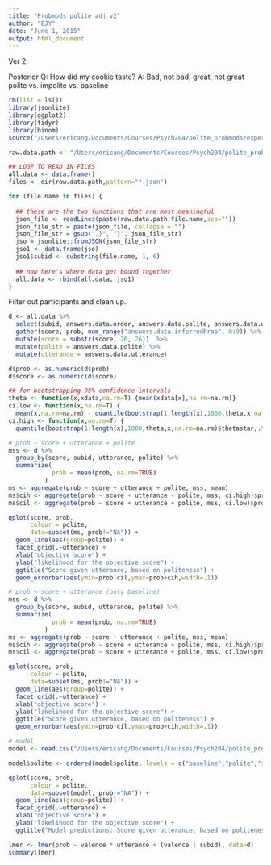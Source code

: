 ```yaml
---
title: "Probmods polite adj v2"
author: "EJY"
date: "June 1, 2015"
output: html_document
---
```


Ver 2: 

Posterior
Q: How did my cookie taste? A: Bad, not bad, great, not great
polite vs. impolite vs. baseline

```r
rm(list = ls())
library(jsonlite)
library(ggplot2)
library(tidyr)
library(binom)
source("/Users/ericang/Documents/Courses/Psych204/polite_probmods/experiment/data_analysis/helper/useful.R")

raw.data.path <- "/Users/ericang/Documents/Courses/Psych204/polite_probmods/experiment/versions/v2_statePosterior/production-results/"

## LOOP TO READ IN FILES
all.data <- data.frame()
files <- dir(raw.data.path,pattern="*.json")

for (file.name in files) {
  
  ## these are the two functions that are most meaningful
  json_file <- readLines(paste(raw.data.path,file.name,sep=""))
  json_file_str = paste(json_file, collapse = "")
  json_file_str = gsub(",}", "}", json_file_str)
  jso = jsonlite::fromJSON(json_file_str)
  jso1 <- data.frame(jso)
  jso1$subid <- substring(file.name, 1, 6)
  
  ## now here's where data get bound together
  all.data <- rbind(all.data, jso1)
}
```

Filter out participants and clean up.

```r
d <- all.data %>%
  select(subid, answers.data.order, answers.data.polite, answers.data.utterance, num_range("answers.data.inferredProb", 0:9)) %>%
  gather(score, prob, num_range("answers.data.inferredProb", 0:9)) %>%
  mutate(score = substr(score, 26, 26))  %>%
  mutate(polite = answers.data.polite) %>%
  mutate(utterance = answers.data.utterance)
```

```r
d$prob <- as.numeric(d$prob)
d$score <- as.numeric(d$score)

## for bootstrapping 95% confidence intervals
theta <- function(x,xdata,na.rm=T) {mean(xdata[x],na.rm=na.rm)}
ci.low <- function(x,na.rm=T) {
  mean(x,na.rm=na.rm) - quantile(bootstrap(1:length(x),1000,theta,x,na.rm=na.rm)$thetastar,.025,na.rm=na.rm)}
ci.high <- function(x,na.rm=T) {
  quantile(bootstrap(1:length(x),1000,theta,x,na.rm=na.rm)$thetastar,.975,na.rm=na.rm) - mean(x,na.rm=na.rm)}

# prob ~ score + utterance + polite
mss <- d %>%
  group_by(score, subid, utterance, polite) %>%
  summarize(
            prob = mean(prob, na.rm=TRUE)
          )
ms <- aggregate(prob ~ score + utterance + polite, mss, mean)
ms$cih <- aggregate(prob ~ score + utterance + polite, mss, ci.high)$prob
ms$cil <- aggregate(prob ~ score + utterance + polite, mss, ci.low)$prob

qplot(score, prob, 
      colour = polite,
      data=subset(ms, prob!="NA")) + 
  geom_line(aes(group=polite)) +
  facet_grid(.~utterance) +
  xlab("objective score") +
  ylab("likelihood for the objective score") +
  ggtitle("Score given utterance, based on politeness") +
  geom_errorbar(aes(ymin=prob-cil,ymax=prob+cih,width=.1))

# prob ~ score + utterance (only baseline)
mss <- d %>%
  group_by(score, subid, utterance, polite) %>%
  summarize(
            prob = mean(prob, na.rm=TRUE)
          )
ms <- aggregate(prob ~ score + utterance + polite, mss, mean)
ms$cih <- aggregate(prob ~ score + utterance + polite, mss, ci.high)$prob
ms$cil <- aggregate(prob ~ score + utterance + polite, mss, ci.low)$prob

qplot(score, prob, 
      colour = polite,
      data=subset(ms, prob!="NA")) + 
  geom_line(aes(group=polite)) +
  facet_grid(.~utterance) +
  xlab("objective score") +
  ylab("likelihood for the objective score") +
  ggtitle("Score given utterance, based on politeness") +
  geom_errorbar(aes(ymin=prob-cil,ymax=prob+cih,width=.1))
```

```r
# model
model <- read.csv("/Users/ericang/Documents/Courses/Psych204/polite_probmods/experiment/versions/v2_statePosterior/posterior_model.csv")

model$polite <- ordered(model$polite, levels = c("baseline","polite","impolite"))

qplot(score, prob, 
      colour = polite,
      data=subset(model, prob!="NA")) + 
  geom_line(aes(group=polite)) +
  facet_grid(.~utterance) +
  xlab("objective score") +
  ylab("likelihood for the objective score") +
  ggtitle("Model predictions: Score given utterance, based on politeness")
```


```r
lmer <- lmer(prob ~ valence * utterance + (valence | subid), data=d)
summary(lmer)
```